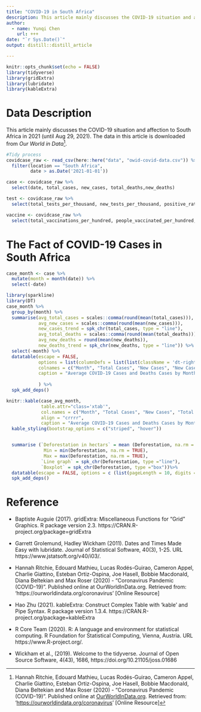 ```yaml
---
title: "COVID-19 in South Africa"
description: This article mainly discusses the COVID-19 situation and affection to South Africa in 2021 (until Aug 29, 2021).
author:
  - name: Yunqi Chen
    url: +++
date: "`r Sys.Date()`"
output: distill::distill_article

---
```


```r
knitr::opts_chunk$set(echo = FALSE)
library(tidyverse)
library(gridExtra)
library(lubridate)
library(kableExtra)
```

# Data Description

This article mainly discusses the COVID-19 situation and affection to South Africa in 2021 (until Aug 29, 2021). The data in this article is downloaded from *Our World in Data*^[Hannah Ritchie, Edouard Mathieu, Lucas Rodés-Guirao, Cameron Appel, Charlie Giattino, Esteban Ortiz-Ospina, Joe Hasell, Bobbie Macdonald, Diana Beltekian and Max Roser (2020) - "Coronavirus Pandemic (COVID-19)". Published online at [OurWorldInData.org](http://ourworldindata.org/). Retrieved from: '[https://ourworldindata.org/coronavirus](https://ourworldindata.org/coronavirus)' [Online Resource]].


```r
#Tidy process
covidcase_raw <- read_csv(here::here("data", "owid-covid-data.csv")) %>% 
  filter(location == "South Africa",
         date > as.Date('2021-01-01'))

case <- covidcase_raw %>% 
  select(date, total_cases, new_cases, total_deaths,new_deaths)

test <- covidcase_raw %>% 
  select(total_tests_per_thousand, new_tests_per_thousand, positive_rate)

vaccine <- covidcase_raw %>% 
  select(total_vaccinations_per_hundred, people_vaccinated_per_hundred, people_fully_vaccinated_per_hundred)
```

# The Fact of COVID-19 Cases in South Africa

```r
case_month <- case %>% 
  mutate(month = month(date)) %>% 
  select(-date)

library(sparkline)
library(DT)
case_month %>% 
  group_by(month) %>% 
  summarise(avg_total_cases = scales::comma(round(mean(total_cases))),
            avg_new_cases = scales::comma(round(mean(new_cases))),
            new_cases_trend = spk_chr(total_cases, type = "line"),
            avg_total_deaths = scales::comma(round(mean(total_deaths))),
            avg_new_deaths = round(mean(new_deaths)),
            new_deaths_trend = spk_chr(new_deaths, type = "line")) %>% 
  select(-month) %>% 
  datatable(escape = FALSE, 
            options = list(columnDefs = list(list(className = 'dt-right', targets = 0:4))),
            colnames = c("Month", "Total Cases", "New Cases", "New Cases Trend in A Month","Total Deaths", "New deaths", "New Deaths Trend in A Month"),
            caption = "Average COVID-19 Cases and Deaths Cases by Months"
            
            ) %>%
  spk_add_deps()
```


```r
knitr::kable(case_avg_month,
             table.attr="class='xtab'",
             col.names = c("Month", "Total Cases", "New Cases", "Total Deaths", "New deaths"),
             align = "crrrr",
             caption = "Average COVID-19 Cases and Deaths Cases by Months") %>%
  kable_styling(bootstrap_options = c("striped", "hover")) 


  summarise (`Deforestation in hectars` = mean (Deforestation, na.rm = TRUE),
              Min = min(Deforestation, na.rm = TRUE),
              Max = max(Deforestation, na.rm = TRUE),
             `Line graph` = spk_chr(Deforestation, type ="line"),
             `Boxplot` = spk_chr(Deforestation, type ="box"))%>%  
  datatable(escape = FALSE, options = c (list(pageLength = 10, digits = 2))) %>%
  spk_add_deps()
```

# Reference

- Baptiste Auguie (2017). gridExtra: Miscellaneous Functions for "Grid" Graphics. R
  package version 2.3. https://CRAN.R-project.org/package=gridExtra

- Garrett Grolemund, Hadley Wickham (2011). Dates and Times Made Easy with
  lubridate. Journal of Statistical Software, 40(3), 1-25. URL
  https://www.jstatsoft.org/v40/i03/.
  
- Hannah Ritchie, Edouard Mathieu, Lucas Rodés-Guirao, Cameron Appel, Charlie Giattino, Esteban Ortiz-Ospina, Joe Hasell, Bobbie Macdonald, Diana Beltekian and Max Roser (2020) - "Coronavirus Pandemic (COVID-19)". Published online at OurWorldInData.org. Retrieved from: 'https://ourworldindata.org/coronavirus' [Online Resource]

- Hao Zhu (2021). kableExtra: Construct Complex Table with 'kable' and Pipe Syntax.
  R package version 1.3.4. https://CRAN.R-project.org/package=kableExtra


- R Core Team (2020). R: A language and environment for statistical computing. R
  Foundation for Statistical Computing, Vienna, Austria. URL
  https://www.R-project.org/.
  
- Wickham et al., (2019). Welcome to the tidyverse. Journal of Open Source
  Software, 4(43), 1686, https://doi.org/10.21105/joss.01686
  


